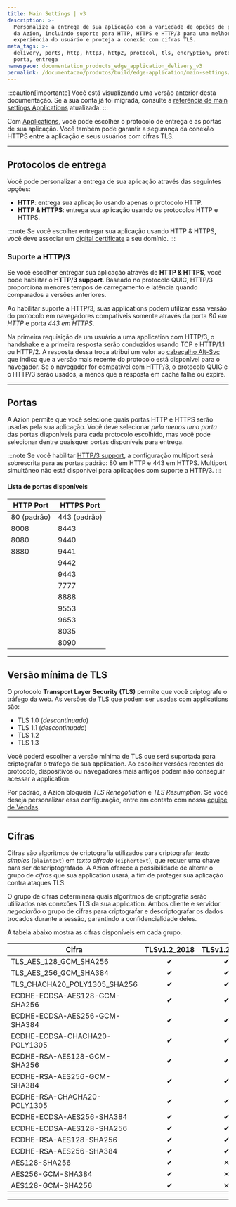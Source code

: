 ```yaml
---
title: Main Settings | v3
description: >-
  Personalize a entrega de sua aplicação com a variedade de opções de protocolo
  da Azion, incluindo suporte para HTTP, HTTPS e HTTP/3 para uma melhor
  experiência do usuário e proteja a conexão com cifras TLS.
meta_tags: >-
  delivery, ports, http, http3, http2, protocol, tls, encryption, protocolo,
  porta, entrega
namespace: documentation_products_edge_application_delivery_v3
permalink: /documentacao/produtos/build/edge-application/main-settings/v3/
---
```



<Apiv4Rollout />

:::caution[importante]
Você está visualizando uma versão anterior desta documentação. Se a sua conta já foi migrada, consulte a [referência de main settings Applications](/pt-br/documentacao/produtos/build/edge-application/main-settings/) atualizada.
:::

Com [Applications](/pt-br/documentacao/produtos/build/edge-application/), você pode escolher o protocolo de entrega e as portas de sua aplicação. Você também pode garantir a segurança da conexão HTTPS entre a aplicação e seus usuários com cifras TLS.

---

## Protocolos de entrega

Você pode personalizar a entrega de sua aplicação através das seguintes opções:

- **HTTP**: entrega sua aplicação usando apenas o protocolo HTTP.
- **HTTP & HTTPS**: entrega sua aplicação usando os protocolos HTTP e HTTPS.

:::note
Se você escolher entregar sua aplicação usando HTTP & HTTPS, você deve associar um [digital certificate](/pt-br/documentacao/produtos/secure/edge-firewall/digital-certificates/) a seu domínio.
:::

### Suporte a HTTP/3

Se você escolher entregar sua aplicação através de **HTTP & HTTPS**, você pode habilitar o **HTTP/3 support**. Baseado no protocolo QUIC, HTTP/3 proporciona menores tempos de carregamento e latência quando comparados a versões anteriores.

Ao habilitar suporte a HTTP/3, suas applications podem utilizar essa versão do protocolo em navegadores compatíveis somente através da porta *80 em HTTP* e porta *443 em HTTPS*.

Na primeira requisição de um usuário a uma application com HTTP/3, o handshake e a primeira resposta serão conduzidos usando TCP e HTTP/1.1 ou HTTP/2. A resposta dessa troca atribui um valor ao [cabeçalho Alt-Svc](https://developer.mozilla.org/en-US/docs/Web/HTTP/Headers/Alt-Svc) que indica que a versão mais recente do protocolo está disponível para o navegador. Se o navegador for compatível com HTTP/3, o protocolo QUIC e o HTTP/3 serão usados, a menos que a resposta em cache falhe ou expire.

---

## Portas

A Azion permite que você selecione quais portas HTTP e HTTPS serão usadas pela sua aplicação. Você deve selecionar *pelo menos uma porta* das portas disponíveis para cada protocolo escolhido, mas você pode selecionar dentre quaisquer portas disponíveis para entrega.

:::note
Se você habilitar [HTTP/3 support](#http3-support), a configuração multiport será sobrescrita para as portas padrão: 80 em HTTP e 443 em HTTPS. Multiport simultâneo não está disponível para aplicações com suporte a HTTP/3.
:::

#### Lista de portas disponíveis

| HTTP Port    | HTTPS Port    |
|--------------|---------------|
| 80 (padrão)  | 443 (padrão)  |
| 8008         | 8443          |
| 8080         | 9440          |
| 8880         | 9441          |
|              | 9442          |
|              | 9443          |
|              | 7777          |
|              | 8888          |
|              | 9553          |
|              | 9653          |
|              | 8035          |
|              | 8090          |

---

## Versão mínima de TLS

O protocolo **Transport Layer Security (TLS)** permite que você criptografe o tráfego da web. As versões de TLS que podem ser usadas com applications são:

- TLS 1.0 (*descontinuado*)
- TLS 1.1 (*descontinuado*)
- TLS 1.2
- TLS 1.3

Você poderá escolher a versão mínima de TLS que será suportada para criptografar o tráfego de sua application. Ao escolher versões recentes do protocolo, dispositivos ou navegadores mais antigos podem não conseguir acessar a application.

Por padrão, a Azion bloqueia *TLS Renegotiation* e *TLS Resumption*. Se você deseja personalizar essa configuração, entre em contato com nossa [equipe de Vendas](https://www.azion.com/pt-br/contate-vendas/).

---

## Cifras

Cifras são algoritmos de criptografia utilizados para criptografar *texto simples* (`plaintext`) em *texto cifrado* (`ciphertext`), que requer uma chave para ser descriptografado. A Azion oferece a possibilidade de alterar o grupo de *cifras* que sua application usará, a fim de proteger sua aplicação contra ataques TLS.

O grupo de cifras determinará quais algoritmos de criptografia serão utilizados nas conexões TLS da sua application. Ambos cliente e servidor *negociarão* o grupo de cifras para criptografar e descriptografar os dados trocados durante a sessão, garantindo a confidencialidade deles.

A tabela abaixo mostra as cifras disponíveis em cada grupo.

| Cifra                         | TLSv1.2_2018      | TLSv1.2_2019      | TLSv1.2_2021      | TLSv1.3_2022    |
|-------------------------------|:-----------------:|:-----------------:|:-----------------:|:---------------:|
| TLS_AES_128_GCM_SHA256        | ✔︎                 | ✔︎                 | ✔︎                 | ✕               |
| TLS_AES_256_GCM_SHA384        | ✔︎                 | ✔︎                 | ✔︎                 | ✕               |
| TLS_CHACHA20_POLY1305_SHA256  | ✔︎                 | ✔︎                 | ✔︎                 | ✕               |
| ECDHE-ECDSA-AES128-GCM-SHA256 | ✔︎                 | ✔︎                 | ✔︎                 | ✔︎               |
| ECDHE-ECDSA-AES256-GCM-SHA384 | ✔︎                 | ✔︎                 | ✔︎                 | ✔︎               |
| ECDHE-ECDSA-CHACHA20-POLY1305 | ✔︎                 | ✔︎                 | ✔︎                 | ✔︎               |
| ECDHE-RSA-AES128-GCM-SHA256   | ✔︎                 | ✔︎                 | ✔︎                 | ✔︎               |
| ECDHE-RSA-AES256-GCM-SHA384   | ✔︎                 | ✔︎                 | ✔︎                 | ✔︎               |
| ECDHE-RSA-CHACHA20-POLY1305   | ✔︎                 | ✔︎                 | ✔︎                 | ✔︎               |
| ECDHE-ECDSA-AES256-SHA384     | ✔︎                 | ✔︎                 | ✕                 | ✕               |
| ECDHE-ECDSA-AES128-SHA256     | ✔︎                 | ✔︎                 | ✕                 | ✕               |
| ECDHE-RSA-AES128-SHA256       | ✔︎                 | ✔︎                 | ✕                 | ✕               |
| ECDHE-RSA-AES256-SHA384       | ✔︎                 | ✔︎                 | ✕                 | ✕               |
| AES128-SHA256                 | ✔︎                 | ✕                 | ✕                 | ✕               |
| AES256-GCM-SHA384             | ✔︎                 | ✕                 | ✕                 | ✕               |
| AES128-GCM-SHA256             | ✔︎                 | ✕                 | ✕                 | ✕               |

<LinkButton link="/pt-br/documentacao/produtos/guias/secure/cifras/" label="consulte o guia configurar o conjunto de cifras TLS" severity="secondary" />

---

